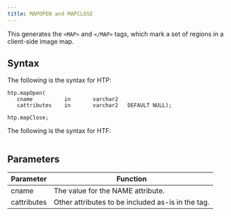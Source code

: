 ```yaml
---
title: MAPOPEN and MAPCLOSE
---
```


This generates the `<MAP>` and `</MAP>` tags, which mark a set of regions in a client-side image map.

## Syntax

The following is the syntax for HTP:
```
htp.mapOpen(
   cname          in       varchar2
   cattributes    in       varchar2   DEFAULT NULL);

htp.mapClose;
```

The following is the syntax for HTF:
```

```

## Parameters

| Parameter | Function |
| --------- | -------- |
| cname | The value for the NAME attribute. |
| cattributes | Other attributes to be included as-is in the tag. |